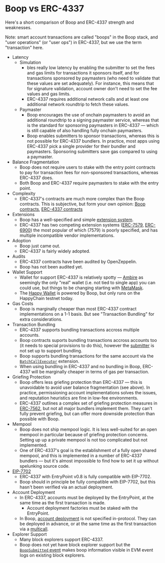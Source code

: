 # Boop vs ERC-4337

Here's a short comparison of Boop and ERC-4337 strength and weaknesses.

Note: smart account transactions are called "boops" in the Boop stack, and "user operations" (or "user ops") in
ERC-4337, but we use the term "transaction" here.

- Latency
    - Simulation
        - bles really low latency by enabling the submitter to set the fees and gas limits for transactions it sponsors
          itself, and for transactions sponsored by paymasters (who need to validate that these values are set adequately). For
          instance, this means that for signature validation, account owner don't need to set the fee values and gas limits.
        - ERC-4337 requires additional network calls and at least one additional network roundtrip to fetch these values.
    - Paymaster
        - Boop encourages the use of onchain paymasters to avoid an additional roundtrip to a signing paymaster service,
          whereas that is the standard for sponsoring paymasters in ERC-4337 — which is still capable of also handling
          fully onchain paymasters.
        - Boop enables submitters to sponsor transactions, whereas this is not possible for ERC-4337 bundlers.
          In practice, most apps using ERC-4337 pick a single provider for their bundler and paymasters. Sponsoring
          submitters save gas compared to using a paymaster.
- Balance Fragmentation
    - Boop does not require users to stake with the entry point contracts to pay for transaction fees for non-sponsored
      transactions, whereas ERC-4337 does.
    - Both Boop and ERC-4337 require paymasters to stake with the entry point.
- Complexity
    - ERC-4337's contracts are much more complex than the Boop contracts.
      This is subjective, but form your own opinion: [Boop contracts], [ERC-4337 contracts]
- Extensions
    - Boop has a well-specified and simple [extension system].
    - ERC-4337 has two competing extension systems ([ERC-7579], [ERC-6900]) the most popular of which (7579) is poorly
      specified, and has multiple incompatible vendor implementations.
- Adoption
    - Boop just came out.
    - ERC-4337 is fairly widely adopted.
- Audits
    - ERC-4337 contracts have been audited by OpenZeppelin.
    - Boop has not been audited yet.
- Wallet Support
    - Wallet for support ERC-4337 is relatively spotty — [Ambire] as seemingly the only "real" wallet (i.e. not
      tied to single app) you can could use, but things to be changing starting with [MetaMask].
    - The [Happy Wallet] is powered by Boop, but only runs on the HappyChain testnet today.
- Gas Costs
    - Boop is marginally cheaper than most ERC-4337 contract implementations on a 1-1 basis. But see "Transaction Bundling"
      for extra considerations.
- Transaction Bundling
    - ERC-4337 supports bundling transactions accross multiple accounts.
    - Boop contracts suports bundling transactions accross accounts too (it needs to special provisions to do this),
      however the [submitter] is not set up to support bundling.
    - Boop supports bundling transactions for the same account via the [`BatchCallExecutor`] extension.
    - When using bundling in ERC-4337 and no bundling in Boop, ERC-4337 will be marginally cheaper in terms of gas
      per transaction.
- Griefing Protection
    - Boop offers less griefing protection than ERC-4337 — this is unavoidable to avoid user balance fragmentation
      (see above). In practice, permissioning account implementations solves the issues, and reputation heuristics
      are fine in low-fee environments.
    - ERC-4337 outlines a complex set of griefing protection measures in [ERC-7562], but not all major bundlers implement
      them. They can't fully prevent griefing, but can offer more downside protection than possible with Boop.
- Mempool
    - Boop does not ship mempool logic. It is less well-suited for an open mempool in particular because of griefing
      protection concerns. Setting up up a private mempool is not too complicated but not implemented.
    - One of ERC-4337's goal is the establishment of a fully open shared mempool, and this is implemented in a number
      of ERC-4337 bundlers — but it's almost impossible to find how to set it up without spelunking source code.
- [EIP-7702]
    - ERC-4337 with EntryPoint v0.8 is fully compatible with EIP-7702.
    - Boop should in principle be fully compatible with EIP-7702, but this hasn't been verified via an actual deployment.
- Account Deployment
    - In ERC-4337, accounts must be deployed by the EntryPoint, at the same time as the first transaction is made.
        - Account deployment factories must be staked with the EntryPoint.
    - In Boop, [account deployment][deployment] is not specified in-protocol. They can be deployed in advance, or at
      the same time as the first transaction via a [multicall].
- Explorer Support
    - Many block explorers support ERC-4337.
    - Boop does not yet have block explorer support but the [`BoopSubmitted` event][event] makes boop information visible in
      EVM event logs on existing block explorers.

[Boop contracts]: https://github.com/HappyChainDevs/happychain/tree/master/contracts/src/boop
[ERC-4337 contracts]: https://github.com/eth-infinitism/account-abstraction/tree/develop/contracts
[ERC-7562]: https://eip.tools/eip/7562
[ERC-7579]: https://eip.tools/eip/7579
[ERC-6900]: https://eip.tools/eip/6900
[Ambire]: https://www.ambire.com/
[Happy Wallet]: /sdk
[extension system]: /boop/extensions
[submitter]: /boop/submitter
[`BatchCallExecutor`]: /boop/extensions/#using-the-batchcallexecutor
[EIP-7702]: https://eips.ethereum.org/EIPS/eip-7702
[multicall]: https://github.com/mds1/multicall3
[deployment]: /boop/architecture#account-deployment
[event]: /boop/contracts#the-boopsubmitted-event
[MetaMask]: https://metamask.io/en-GB/news/metamask-feature-update-smart-accounts